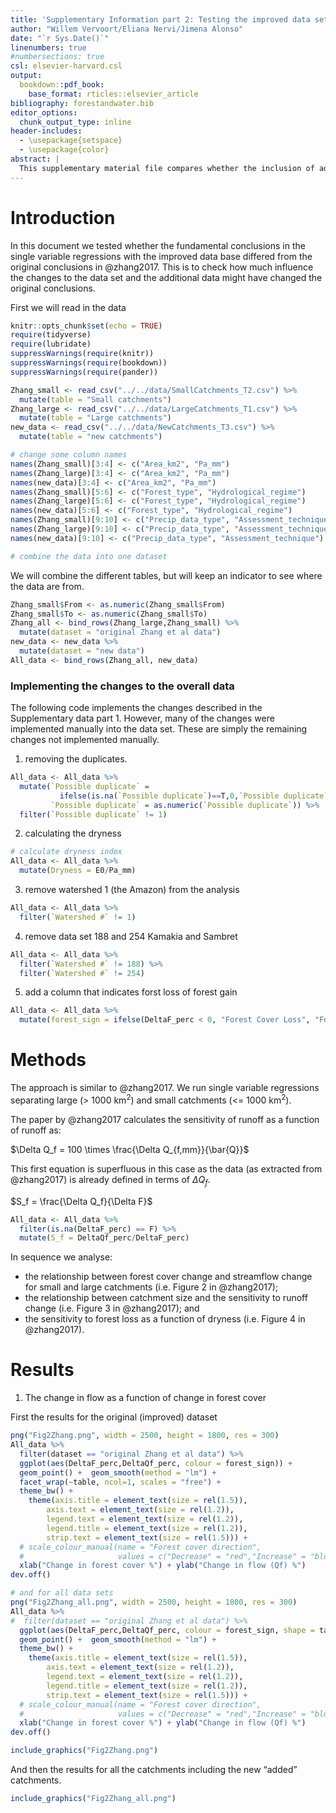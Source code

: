 ```yaml
---
title: 'Supplementary Information part 2: Testing the improved data sets'
author: "Willem Vervoort/Eliana Nervi/Jimena Alonso"
date: "`r Sys.Date()`"
linenumbers: true
#numbersections: true
csl: elsevier-harvard.csl
output:   
  bookdown::pdf_book:
    base_format: rticles::elsevier_article
bibliography: forestandwater.bib
editor_options: 
  chunk_output_type: inline
header-includes:
  - \usepackage{setspace}
  - \usepackage{color}
abstract: |
  This supplementary material file compares whether the inclusion of additional catchments generates fundamentally different results as the original (but improved) data. Single variable regressions on the smaller (original) dataset are compared with the extended data set.
---
```


# Introduction

In this document we tested whether the fundamental conclusions in the single variable regressions with the improved data base differed from the original conclusions in @zhang2017. This is to check how much influence the changes to the data set and the additional data might have changed the original conclusions.

First we will read in the data

```r
knitr::opts_chunk$set(echo = TRUE)
require(tidyverse)
require(lubridate)
suppressWarnings(require(knitr))
suppressWarnings(require(bookdown))
suppressWarnings(require(pander))

Zhang_small <- read_csv("../../data/SmallCatchments_T2.csv") %>%
  mutate(table = "Small catchments")
Zhang_large <- read_csv("../../data/LargeCatchments_T1.csv") %>%
  mutate(table = "Large catchments")
new_data <- read_csv("../../data/NewCatchments_T3.csv") %>%
  mutate(table = "new catchments")

# change some column names
names(Zhang_small)[3:4] <- c("Area_km2", "Pa_mm")
names(Zhang_large)[3:4] <- c("Area_km2", "Pa_mm")
names(new_data)[3:4] <- c("Area_km2", "Pa_mm")
names(Zhang_small)[5:6] <- c("Forest_type", "Hydrological_regime")
names(Zhang_large)[5:6] <- c("Forest_type", "Hydrological_regime")
names(new_data)[5:6] <- c("Forest_type", "Hydrological_regime")
names(Zhang_small)[9:10] <- c("Precip_data_type", "Assessment_technique")
names(Zhang_large)[9:10] <- c("Precip_data_type", "Assessment_technique")
names(new_data)[9:10] <- c("Precip_data_type", "Assessment_technique")

# combine the data into one dataset

```

We will combine the different tables, but will keep an indicator to see where the data are from.

```r
Zhang_small$From <- as.numeric(Zhang_small$From)
Zhang_small$To <- as.numeric(Zhang_small$To)
Zhang_all <- bind_rows(Zhang_large,Zhang_small) %>%
  mutate(dataset = "original Zhang et al data")
new_data <- new_data %>%
  mutate(dataset = "new data")
All_data <- bind_rows(Zhang_all, new_data)
```

### Implementing the changes to the overall data

The following code implements the changes described in the Supplementary data part 1. However, many of the changes were implemented manually into the data set. These are simply the remaining changes not implemented manually.     

1. removing the duplicates.  
```r
All_data <- All_data %>%
  mutate(`Possible duplicate` = 
           ifelse(is.na(`Possible duplicate`)==T,0,`Possible duplicate`),
         `Possible duplicate` = as.numeric(`Possible duplicate`)) %>%
  filter(`Possible duplicate` != 1)
```

2. calculating the dryness  

```r
# calculate dryness index
All_data <- All_data %>%
  mutate(Dryness = E0/Pa_mm)
```

3. remove watershed 1 (the Amazon) from the analysis  
```r
All_data <- All_data %>%
  filter(`Watershed #` != 1)
```

4. remove data set 188 and 254 Kamakia and Sambret
```r
All_data <- All_data %>%
  filter(`Watershed #` != 188) %>%
  filter(`Watershed #` != 254)
```

5. add a column that indicates forst loss of forest gain

```r
All_data <- All_data %>%
  mutate(forest_sign = ifelse(DeltaF_perc < 0, "Forest Cover Loss", "Forest Cover Gain"))
```



# Methods

The approach is similar to @zhang2017. We run single variable regressions separating large (> 1000 km^2^) and small catchments (<= 1000 km^2^). 

The paper by @zhang2017 calculates the sensitivity of runoff as a function of runoff as:

$\Delta Q_f = 100 \times \frac{\Delta Q_{f,mm}}{\bar{Q}}$

This first equation is superfluous in this case as the data (as extracted from @zhang2017) is already defined in terms of $\Delta Q_f$.

$S_f = \frac{\Delta Q_f}{\Delta F}$ 

```r
All_data <- All_data %>%
  filter(is.na(DeltaF_perc) == F) %>%
  mutate(S_f = DeltaQf_perc/DeltaF_perc)
```

In sequence we analyse:

- the relationship between forest cover change and streamflow change for small and large catchments (i.e. Figure 2 in @zhang2017);  
- the relationship between catchment size and the sensitivity to runoff change (i.e. Figure 3 in @zhang2017); and  
- the sensitivity to forest loss as a function of dryness (i.e. Figure 4 in @zhang2017).

# Results

1. The change in flow as a function of change in forest cover

First the results for the original (improved) dataset

```r
png("Fig2Zhang.png", width = 2500, height = 1800, res = 300)
All_data %>%
  filter(dataset == "original Zhang et al data") %>%
  ggplot(aes(DeltaF_perc,DeltaQf_perc, colour = forest_sign)) + 
  geom_point() +  geom_smooth(method = "lm") +
  facet_wrap(~table, ncol=1, scales = "free") + 
  theme_bw() + 
    theme(axis.title = element_text(size = rel(1.5)),
        axis.text = element_text(size = rel(1.2)),
        legend.text = element_text(size = rel(1.2)),
        legend.title = element_text(size = rel(1.2)),
        strip.text = element_text(size = rel(1.5))) + 
  # scale_colour_manual(name = "Forest cover direction", 
  #                     values = c("Decrease" = "red","Increase" = "blue")) +
  xlab("Change in forest cover %") + ylab("Change in flow (Qf) %")
dev.off()

# and for all data sets
png("Fig2Zhang_all.png", width = 2500, height = 1800, res = 300)
All_data %>%
#  filter(dataset == "original Zhang et al data") %>%
  ggplot(aes(DeltaF_perc,DeltaQf_perc, colour = forest_sign, shape = table)) + 
  geom_point() +  geom_smooth(method = "lm") +
  theme_bw() + 
    theme(axis.title = element_text(size = rel(1.5)),
        axis.text = element_text(size = rel(1.2)),
        legend.text = element_text(size = rel(1.2)),
        legend.title = element_text(size = rel(1.2)),
        strip.text = element_text(size = rel(1.5))) + 
  # scale_colour_manual(name = "Forest cover direction", 
  #                     values = c("Decrease" = "red","Increase" = "blue")) +
  xlab("Change in forest cover %") + ylab("Change in flow (Qf) %")
dev.off()


```


```r

include_graphics("Fig2Zhang.png")
```
And then the results for all the catchments including the new "added" catchments.

```r

include_graphics("Fig2Zhang_all.png")
```


